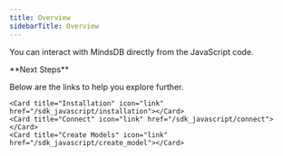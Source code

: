 ```yaml
---
title: Overview
sidebarTitle: Overview
---
```


You can interact with MindsDB directly from the JavaScript code.

<Info>
**Next Steps**

Below are the links to help you explore further.

<CardGroup cols={3}>

    <Card title="Installation" icon="link" href="/sdk_javascript/installation"></Card>
    <Card title="Connect" icon="link" href="/sdk_javascript/connect"></Card>
    <Card title="Create Models" icon="link" href="/sdk_javascript/create_model"></Card>

</CardGroup>

</Info>
